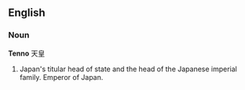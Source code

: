 ==English==

===Noun===
'''Tenno''' 天皇

#Japan's titular head of state and the head of the Japanese imperial family.  Emperor of Japan.